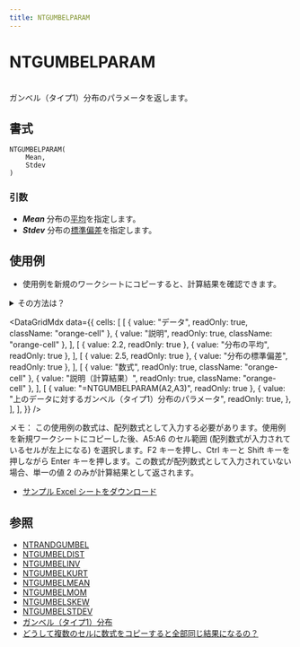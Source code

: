 ```yaml
---
title: NTGUMBELPARAM
---
```



# NTGUMBELPARAM

\
ガンベル（タイプ1）分布のパラメータを返します。

## 書式

```excel
NTGUMBELPARAM(
    Mean,
    Stdev
)
```

### 引数

- **_Mean_** 分布の[平均](/docs/glossary#central-moment)を指定します。
- **_Stdev_** 分布の[標準偏差](/docs/glossary#standard-deviation)を指定します。

## 使用例

- 使用例を新規のワークシートにコピーすると、計算結果を確認できます。

<details>
<summary>その方法は？</summary>

1.  新しいブックまたはワークシートを作成します。
2.  ヘルプ トピックにある使用例を選択します（行番号および列番号を除く）。

    ![Selecting an example from Help](./../../assets/functions/HowToCopy.png)

    ヘルプから使用例を選択する

3.  Ctrl キーを押しながら C キーを押します。
4.  ワークシートのセル A1 を選択し、Ctrl キーを押しながら V キーを押します。
5.  計算結果と結果を返す数式の表示を切り替えるには、Ctrl キーを押しながら ` (アクサン グラーブ) キーを押すか、または [ツール] メニューの [ワークシート分析] をポイントし、[ワークシート分析モード] をクリックします。

</details>

<DataGridMdx
  data={{
    cells: [
      [
        { value: "データ", readOnly: true, className: "orange-cell" },
        { value: "説明", readOnly: true, className: "orange-cell" },
      ],
      [
        { value: 2.2, readOnly: true },
        { value: "分布の平均", readOnly: true },
      ],
      [
        { value: 2.5, readOnly: true },
        { value: "分布の標準偏差", readOnly: true },
      ],
      [
        { value: "数式", readOnly: true, className: "orange-cell" },
        { value: "説明（計算結果）", readOnly: true, className: "orange-cell" },
      ],
      [
        { value: "=NTGUMBELPARAM(A2,A3)", readOnly: true },
        {
          value: "上のデータに対するガンベル（タイプ1）分布のパラメータ",
          readOnly: true,
        },
      ],
    ],
  }}
/>

メモ： この使用例の数式は、配列数式として入力する必要があります。使用例を新規ワークシートにコピーした後、A5:A6 のセル範囲 (配列数式が入力されているセルが左上になる) を選択します。F2 キーを押し、Ctrl キーと Shift キーを押しながら Enter キーを押します。この数式が配列数式として入力されていない場合、単一の値 2 のみが計算結果として返されます。

- [サンプル Excel シートをダウンロード](./../../assets/NtRand2.zip)

## 参照

- [NTRANDGUMBEL](../01-random-numbers/01-single-series/07-ntrandgumbel.mdx)
- [NTGUMBELDIST](039-ntgumbeldist.mdx)
- [NTGUMBELINV](040-ntgumbelinv.mdx)
- [NTGUMBELKURT](041-ntgumbelkurt.mdx)
- [NTGUMBELMEAN](042-ntgumbelmean.mdx)
- [NTGUMBELMOM](043-ntgumbelmom.mdx)
- [NTGUMBELSKEW](045-ntgumbelskew.mdx)
- [NTGUMBELSTDEV](046-ntgumbelstdev.mdx)
- [ガンベル（タイプ1）分布](../../05-gallery-of-distributions/gumbel-type-i-distribution.mdx)
- [どうして複数のセルに数式をコピーすると全部同じ結果になるの？](/docs/faq#why-i-always-see-the-same-result-even-if-i-input-formula-into-multiple-cell)
